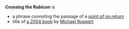 '''Crossing the Rubicon''' is
*a phrase connoting the passage of a [[point of no return]]
*title of [[Crossing the Rubicon (book)|a 2004 book]] by [[Michael Ruppert]]
{{disambig}}